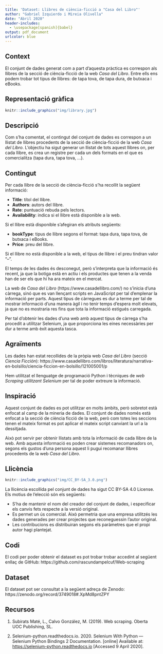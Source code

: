 ```yaml
---
title: 'Dataset: Llibres de ciència-ficció a "Casa del Libro"'
author: "Gabriel Izquierdo i Mireia Olivella"
date: "Abril 2020"
header-includes:
  - \usepackage[spanish]{babel}
output: pdf_document
urlcolor: blue
---
```


## Context

El conjunt de dades generat com a part d'aquesta pràctica es correspon als llibres de la secció de ciència-ficció de la web _Casa del Libro_. Entre ells ens podem trobar tot tipus de llibres: de tapa tova, de tapa dura, de butxaca i eBooks.

## Representació gràfica

```r
knitr::include_graphics("img/library.jpg")
```

## Descripció

Com s'ha comentat, el contingut del conjunt de dades es correspon a un llistat de llibres procedents de la secció de ciència-ficció de la web _Casa del Libro_. L'objectiu ha sigut generar un llistat de tots aquest llibres on, per cada llibre, es crea un registre per cada un dels formats en el que es comercialitza (tapa dura, tapa tova, ...).

## Contingut

Per cada llibre de la secció de ciència-ficció s'ha recollit la següent informació: 

* **Title**: títol del llibre.
* **Authors**: autors del llibre.
* **Rate**: puntuació rebuda pels lectors.
* **Availability**: indica si el llibre està disponible a la web.

Si el llibre està disponible s'afegiran els atributs següents:

* **bookType**: tipus de llibre segons el format: tapa dura, tapa tova, de butxaca i eBooks.
* **Price**: preu del llibre.  

Si el llibre no està disponible a la web, el tipus de llibre i el preu tindran valor "--".

El temps de les dades és desconegut, però s'interpreta que la informació és recent, ja que la botiga està en actiu i els productes que tenen a la venda han de ser els que hi ha ara mateix en el mercat.

La web de _Casa del Libro_ (https://www.casadellibro.com/) no s'inicia d'una càrrega, sinó que es van llençant scripts en JavaScript per tal d'emplenar la informació per parts. Aquest tipus de càrregues es dur a terme per tal de mostrar informació d'una manera àgil i no tenir temps d'espera molt elevats, ja que no es mostraria res fins que tota la informació estigués carregada.

Per tal d'obtenir les dades d'una web amb aquest tipus de càrrega s'ha procedit a utilitzar Selenium, ja que proporciona les eines necessàries per dur a terme amb èxit aquesta tasca.

## Agraïments

Les dades han estat recollides de la pròpia web _Casa del Libro_ (secció _Ciencia Ficción_): https://www.casadellibro.com/libros/literatura/narrativa-en-bolsillo/ciencia-ficcion-en-bolsillo/121005001/p

Hem utilitzat el llenguatge de programació Python i tècniques de *web Scraping utilitzant Selenium* per tal de poder extreure la informació.

## Inspiració

Aquest conjunt de dades es pot utilitzar en molts àmbits, però sobretot està enfocat al camp de la mineria de dades. El conjunt de dades només està enfocat a la secció de ciència ficció de la web, però com totes les seccions tenen el mateix format es pot aplicar el mateix script canviant la url a la dessitjada.

Això pot servir per obtenir llistats amb tota la informació de cada llibre de la web. Amb aquesta informació es poden crear sistemes recomanadors on, segons els gustos d'una persona aquest li pugui recomanar llibres procedents de la web _Casa del Libro_.

\newpage

## Llicència

```r
knitr::include_graphics("img/CC_BY-SA_3.0.png")
```

La llicència escollida pel conjunt de dades ha sigut CC BY-SA 4.0 License. Els motius de l'elecció són els següents:

* S'ha de mantenir el nom del creador del conjunt de dades, i especificar els canvis fets respecte a la versió original.
* Es permet un ús comercial. Això permetria que una empresa utilitzés les dades generades per crear projectes que reconeguessin l'autor original. 
* Les contribucions es distribuiran segons els paràmetres que el propi autor hagi plantejat.


## Codi

El codi per poder obtenir el dataset es pot trobar trobar accedint al següent enllaç de GitHub: https://github.com/rascundampelcuf/Web-scraping

## Dataset

El dataset pot ser consultat a la següent adreça de Zenodo: https://zenodo.org/record/3749018#.XpMd8pntZPY

## Recursos
1. Subirats Maté, L., Calvo González, M. (2019). Web scraping. Oberta UOC Publishing, SL.

2. Selenium-python.readthedocs.io. 2020. Selenium With Python — Selenium Python Bindings 2 Documentation. [online] Available at: <https://selenium-python.readthedocs.io> [Accessed 9 April 2020].